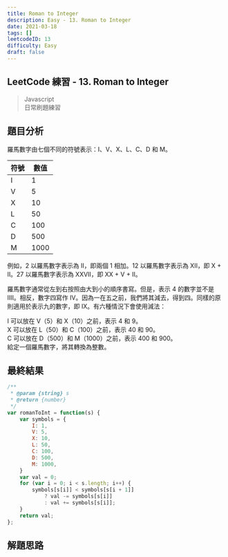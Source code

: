 ```yaml
---
title: Roman to Integer
description: Easy - 13. Roman to Integer
date: 2021-03-18
tags: []
leetcodeID: 13
difficulty: Easy
draft: false
---
```


## LeetCode 練習 - 13. Roman to Integer
> Javascript  
> 日常刷題練習

## 題目分析
羅馬數字由七個不同的符號表示：I、V、X、L、C、D 和 M。  

<table class="tg">
<thead>
  <tr>
    <th>符號</th>
    <th>數值</th>
  </tr>
</thead>
<tbody>
  <tr>
    <td>I</td>
    <td>1</td>
  </tr>
  <tr>
    <td>V</td>
    <td>5</td>
  </tr>
  <tr>
    <td>X</td>
    <td>10</td>
  </tr>
  <tr>
    <td>L</td>
    <td>50</td>
  </tr>
  <tr>
    <td>C</td>
    <td>100</td>
  </tr>
  <tr>
    <td>D</td>
    <td>500</td>
  </tr>
  <tr>
    <td>M</td>
    <td>1000</td>
  </tr>
</tbody>
</table>

例如，2 以羅馬數字表示為 II，即兩個 1 相加。12 以羅馬數字表示為 XII，即 X + II。27 以羅馬數字表示為 XXVII，即 XX + V + II。  

羅馬數字通常從左到右按照由大到小的順序書寫。但是，表示 4 的數字並不是 IIII。相反，數字四寫作 IV。因為一在五之前，我們將其減去，得到四。同樣的原則適用於表示九的數字，即 IX。有六種情況下會使用減法：  

I 可以放在 V（5）和 X（10）之前，表示 4 和 9。  
X 可以放在 L（50）和 C（100）之前，表示 40 和 90。  
C 可以放在 D（500）和 M（1000）之前，表示 400 和 900。  
給定一個羅馬數字，將其轉換為整數。  

## 最終結果

```js:roman-to-integer.js
/**
 * @param {string} s
 * @return {number}
 */
var romanToInt = function(s) {
    var symbols = {
        I: 1,
        V: 5,
        X: 10,
        L: 50,
        C: 100,
        D: 500,
        M: 1000,
    }
    var val = 0;
    for (var i = 0; i < s.length; i++) {
        symbols[s[i]] < symbols[s[i + 1]]
            ? val -= symbols[s[i]]
            : val += symbols[s[i]];
    }
    return val;
};
```

## 解題思路
